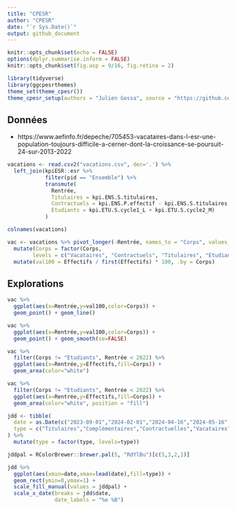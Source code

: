 ```yaml
---
title: "CPESR"
author: "CPESR"
date: "`r Sys.Date()`"
output: github_document
---
```


```r
knitr::opts_chunk$set(echo = FALSE)
options(dplyr.summarise.inform = FALSE)
knitr::opts_chunk$set(fig.asp = 9/16, fig.retina = 2)

library(tidyverse)
library(ggcpesrthemes)
theme_set(theme_cpesr())
theme_cpesr_setup(authors = "Julien Gossa", source = "https://github.com/cpesr/RFC/")
```

## Données 

- https://www.aefinfo.fr/depeche/705453-vacataires-dans-l-esr-une-population-toujours-difficile-a-cerner-dont-la-croissance-se-poursuit-24-sur-2013-2022



```r
vacations <- read.csv2("vacations.csv", dec='.') %>%
  left_join(kpiESR::esr %>%
            filter(pid == "Ensemble") %>%
            transmute(
              Rentrée,
              Titulaires = kpi.ENS.S.titulaires,
              Contractuels = kpi.ENS.P.effectif - kpi.ENS.S.titulaires,
              Etudiants = kpi.ETU.S.cycle1_L + kpi.ETU.S.cycle2_M)
            )

colnames(vacations)

vac <- vacations %>% pivot_longer(-Rentrée, names_to = "Corps", values_to = "Effectifs") %>%
  mutate(Corps = factor(Corps, 
        levels = c("Vacataires", "Contractuels", "Titulaires", "Etudiants"))) %>%
  mutate(val100 = Effectifs / first(Effectifs) * 100, .by = Corps) 
```

## Explorations

```r
vac %>%
  ggplot(aes(x=Rentrée,y=val100,color=Corps)) + 
  geom_point() + geom_line()
```


```r
vac %>%
  ggplot(aes(x=Rentrée,y=val100,color=Corps)) + 
  geom_point() + geom_smooth(se=FALSE)
```


```r
vac %>%
  filter(Corps != "Etudiants", Rentrée < 2022) %>%
  ggplot(aes(x=Rentrée,y=Effectifs,fill=Corps)) + 
  geom_area(color="white")
```

```r
vac %>%
  filter(Corps != "Etudiants", Rentrée < 2022) %>%
  ggplot(aes(x=Rentrée,y=Effectifs,fill=Corps)) + 
  geom_area(color="white", position = "fill")
```




```r
jdd <- tibble(
  date = as.Date(c("2023-09-01","2024-02-01","2024-04-16","2024-05-16","2024-07-01")),
  type = c("Titulaires","Complèmentaires","Contractuelles","Vacataires",NA)
) %>%
  mutate(type = factor(type, levels=type))

jddpal = RColorBrewer::brewer.pal(5, "RdYlBu")[c(5,3,2,1)]

jdd %>%
  ggplot(aes(xmin=date,xmax=lead(date),fill=type)) + 
  geom_rect(ymin=0,ymax=1) +
  scale_fill_manual(values = jddpal) +
  scale_x_date(breaks = jdd$date,
               date_labels = "%e %B")
```


